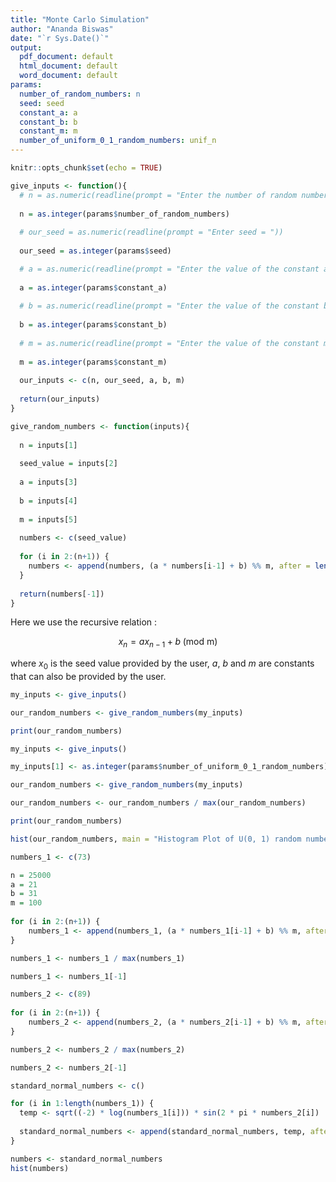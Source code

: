 ```yaml
---
title: "Monte Carlo Simulation"
author: "Ananda Biswas"
date: "`r Sys.Date()`"
output:
  pdf_document: default
  html_document: default
  word_document: default
params:
  number_of_random_numbers: n
  seed: seed
  constant_a: a
  constant_b: b
  constant_m: m
  number_of_uniform_0_1_random_numbers: unif_n
---
```


```r
knitr::opts_chunk$set(echo = TRUE)
```

```r
give_inputs <- function(){
  # n = as.numeric(readline(prompt = "Enter the number of random numbers you want to generate = "))
  
  n = as.integer(params$number_of_random_numbers)
  
  # our_seed = as.numeric(readline(prompt = "Enter seed = "))
  
  our_seed = as.integer(params$seed)

  # a = as.numeric(readline(prompt = "Enter the value of the constant a = "))
  
  a = as.integer(params$constant_a)
  
  # b = as.numeric(readline(prompt = "Enter the value of the constant b = "))
  
  b = as.integer(params$constant_b)
  
  # m = as.numeric(readline(prompt = "Enter the value of the constant m = "))
  
  m = as.integer(params$constant_m)
  
  our_inputs <- c(n, our_seed, a, b, m)
  
  return(our_inputs)
}
```

```r
give_random_numbers <- function(inputs){
    
  n = inputs[1]
    
  seed_value = inputs[2]
    
  a = inputs[3]
    
  b = inputs[4] 
    
  m = inputs[5]
  
  numbers <- c(seed_value)
  
  for (i in 2:(n+1)) {
    numbers <- append(numbers, (a * numbers[i-1] + b) %% m, after = length(numbers))
  }
  
  return(numbers[-1])
}
```


\section{Linear Congruence Method}

Here we use the recursive relation :

$$ x_n = ax_{n-1} + b \hspace{3pt}\textrm{(mod m)}$$

where $x_0$ is the seed value provided by the user, $a$, $b$ and $m$ are constants that can also be provided by the user.

```r
my_inputs <- give_inputs()

our_random_numbers <- give_random_numbers(my_inputs)

print(our_random_numbers)
```




\section{Generating $U(0, 1)$ Random Numbers}

```r
my_inputs <- give_inputs()

my_inputs[1] <- as.integer(params$number_of_uniform_0_1_random_numbers)

our_random_numbers <- give_random_numbers(my_inputs)

our_random_numbers <- our_random_numbers / max(our_random_numbers)

print(our_random_numbers)
```


```r
hist(our_random_numbers, main = "Histogram Plot of U(0, 1) random numbers")
```


\section{Generating $U(a, b)$ Random Numbers using CDF Inversion Method}

```r
numbers_1 <- c(73)

n = 25000
a = 21
b = 31
m = 100
  
for (i in 2:(n+1)) {
    numbers_1 <- append(numbers_1, (a * numbers_1[i-1] + b) %% m, after = length(numbers_1))
}

numbers_1 <- numbers_1 / max(numbers_1)

numbers_1 <- numbers_1[-1]

numbers_2 <- c(89)
  
for (i in 2:(n+1)) {
    numbers_2 <- append(numbers_2, (a * numbers_2[i-1] + b) %% m, after = length(numbers_2))
}

numbers_2 <- numbers_2 / max(numbers_2)

numbers_2 <- numbers_2[-1]
```


```r
standard_normal_numbers <- c()

for (i in 1:length(numbers_1)) {
  temp <- sqrt((-2) * log(numbers_1[i])) * sin(2 * pi * numbers_2[i])
  
  standard_normal_numbers <- append(standard_normal_numbers, temp, after = length(standard_normal_numbers))
}
```

```r
numbers <- standard_normal_numbers
hist(numbers)
```

